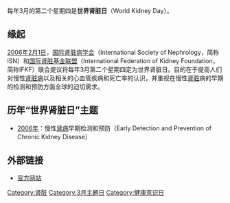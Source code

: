 每年3月的第二个星期四是'''世界肾脏日'''（World Kidney Day）。

== 缘起 ==
[[2006年|2006年]][[2月1日|2月1日]]，[[国际肾脏病学会|国际肾脏病学会]]（International Society of Nephrology，简称ISN）和[[国际肾脏基金联盟|国际肾脏基金联盟]]（International Federation of Kidney Foundation，简称IFKF）联合提议将每年3月第二个星期四定为世界肾脏日。目的在于提高人们对慢性[[肾脏病|肾脏病]]以及相关的心血管疾病和死亡率的认识，并重视在慢性[[肾脏|肾脏]]病的早期的检测和预防方面全球的迫切需求。

== 历年“世界肾脏日”主题 ==
*[[2006年|2006年]]：慢性[[肾病|肾病]]早期检测和预防（Early Detection and Prevention of Chronic Kidney Disease）

== 外部链接 ==
*[http://www.worldkidneyday.org/ 官方网站] {{Wayback|url=http://www.worldkidneyday.org/ |date=20160418102303 }}

{{holiday-stub}}
[[Category:肾脏|Category:肾脏]]
[[Category:3月主題日|Category:3月主題日]]
[[Category:健康意识日|Category:健康意识日]]